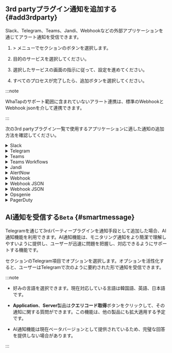 ## 3rd partyプラグイン通知を追加する {#add3rdparty}

Slack、Telegram、Teams、Jandi、Webhookなどの外部アプリケーションを通じてアラート通知を受信できます。

1. <Cmdname sid="event_statistic" className="uitext" /> &gt; <Cmdname sid="eventNoti" className="uitext" />メニューで<Cmdname sid="3rd_party_plugin" className="uitext" />セクションの<Cmdname sid="adding" className="uitext" />ボタンを選択します。

2. 目的のサービスを選択してください。

   <ImgLang img='set-event-3rd-party-plugin.png' desc='3rd partyプラグイン追加' />

3. 選択したサービスの画面の指示に従って、設定を進めてください。

4. すべてのプロセスが完了したら、追加ボタンを選択してください。

:::note

WhaTapのサポート範囲に含まれていないアラート連携は、標準のWebhookとWebhook jsonを介して連携できます。

:::

次の3rd partyプラグイン一覧で使用するアプリケーションに適した通知の追加方法を確認してください。

<details>

<summary>Slack</summary>

画面の下に<Cmdname sid="add_to_slack" className="uitext" />ボタンをクリックすると、Slackのチームおよびチャンネルに**WhaTapNotiBot**を登録できます。

<ImgLang img='3rdparty/set-event-3rd-party-plugin-add-slack.png' desc='Slack' />

</details>

<details>

<summary>Telegram</summary>

1. **Telegram**から**@WhaTapApmNotiBot**を検索します。

   <ImgLang img='3rdparty/set-event-3rd-party-plugin-add-telegram.png' desc='Telegram' />

2. アラート通知を受信するプロジェクトのアクセスキーをチャット画面に入力します。

   <ImgLang img='3rdparty/set-event-3rd-party-plugin-add-telegram-license.png' desc='Telegram' />

:::note

以下は、使用可能なコマンドの一覧です。

- `/help`: コマンド一覧を表示する

- `/license`: 通知を受けるプロジェクトのアクセスキーを入力

- `/remove`: 通知を受けないプロジェクトコードを入力

- `/list`: 現在通知を受けているプロジェクトコードを表示する

:::

</details>

<details>

<summary>Teams</summary>

1. 通知を受けるチャンネルの**コネクター**設定へ移動します。

   <ImgLang img="3rdparty/management_event_new_teams_step_01.png" className="width-200" desc="Teams" />

2. **Webhook**を追加し、**構成**ボタンをクリックして次のステップへ進みます。

   <ImgLang img="3rdparty/management_event_new_teams_step_02.png" className="width-600" desc="Teams" />

3. Webhook名を入力し、**作成**ボタンをクリックします。

   <ImgLang img="3rdparty/management_event_new_teams_step_03.png" className="width-600" desc="Teams" />

4. 作成されたWebhhok URLをコピーします。

   <ImgLang img="3rdparty/management_event_new_teams_step_04.png" className="width-600" desc="Teams" />

5. WhaTapモニタリングサービスの<Cmdname sid="TTL06656" className="uitext" />画面に戻って<UI>Channel Name</UI>と<UI>Webhook URL</UI>項目を入力します。

   <ImgLang img="3rdparty/set-event-3rd-party-plugin-add-teams.png" className="width-600" desc="登録" />

6. <Cmdname sid="BTN06673" className="uitext" />ボタンを選択します。

</details>

<details>

<summary>Teams Workflows</summary>

ワークフローを使用するには、**Microsoft Teams**にアクセスできるアカウントと、ビジネスプランのサブスクリプションが必要です。

1. **チーム**メニューで詳細(...) ボタンを選択した後、**チャンネル追加**をクリックします。

   <ImgLang img="3rdparty/teams_workflows_step_01.png" desc="Teams Workflows" />

2. チャンネル名と説明を入力し、チャンネルタイプを**標準**を選択します。

   <ImgLang img="3rdparty/teams_workflows_step_02.png" desc="Teams Workflows" />

   :::note

   チャンネルタイプを**共有**で選択すると、ワークフローを使用できず、**非公開**を選択すると、ワークフローを追加できますが、通知を受信できません。

   :::

3. 生成したチャンネルで詳細を見る(...) ボタンを選択した後、**ワークフロー**をクリックします。

   <ImgLang img="3rdparty/teams_workflows_step_03.png" desc="Teams Workflows" />

4. **ワークフロー**ダイアログボックスの**ワークフロー**の一覧で**ウェブフックのリクエストが受信されたら、チャンネルに掲示**を選択した後、**追加ワークフロー**をクリックします。

   <ImgLang img="3rdparty/teams_workflows_step_04.png" desc="Teams Workflows" />

5. 名前と接続状態を確認した後、**次**ボタンをクリックします。

   <ImgLang img="3rdparty/teams_workflows_step_05.png" desc="Teams Workflows" />

6. 詳細情報をご確認の上、**ワークフロー追加**ボタンをクリックします。

   <ImgLang img="3rdparty/teams_workflows_step_06.png" desc="Teams Workflows" />

7. ワークフローの追加を完了しました。**生成されたアドレス**をコピーします。

   <ImgLang img="3rdparty/teams_workflows_step_07.png" desc="Teams Workflows" />

8. WhaTapモニタリングサービスの<Cmdname sid="TTL06656" className="uitext" />画面に戻って<UI>Channel Name</UI>と<UI>Webhook URL</UI>項目を入力します。

   <ImgLang img="3rdparty/set-event-3rd-party-plugin-add-teams.png" className="width-600" desc="登録" />

9. <Cmdname sid="BTN06673" className="uitext" />ボタンを選択します。

</details>

<details>

<summary>Jandi</summary>

1. アラート通知を受信するトピック、またはチャットから**Jandi Connect**設定へ移動します。

2. **コネクト一覧**で<b>Webhook受信(Incoming Webhook)</b>項目で**追加**ボタンを選択します。

   <ImgLang img="3rdparty/management_event_jandi_step_01.png" desc="Jandi" />

3. **連携**タブで**連携追加**ボタンを選択します。

4. **Webhook URL登録**項目にWebhook URLをコピーします。

   <ImgLang img="3rdparty/management_event_jandi_step_02.png" desc="Jandi" />

5. WhaTapモニタリングサービスの<Cmdname sid="TTL06656" className="uitext" />画面に戻って<UI>Channel Name</UI>と<UI>Webhook URL</UI>項目を入力します。

   <ImgLang img="3rdparty/set-event-3rd-party-plugin-add-teams.png" className="width-600" desc="登録" />

6. <Cmdname sid="BTN06673" className="uitext" />ボタンを選択します。

</details>

<details>

<summary>AlertNow</summary>

1. **AlerNow**サービスに接続してから**インテグレーション**メニューへ移動します。

   <ImgLang img="3rdparty/management_event_alertnow_step_01.png" desc="AlertNow" className="width-200" />

2. **インテグレーション**メニューの**インテグレーションの作成**ボタンを選択します。

   <ImgLang img="3rdparty/management_event_alertnow_step_02.png" desc="AlertNow" className="width-600" />

3. インテグレーションタイプから**WhaTap**を選択します。

   ![AlerNow](/img/3rdparty/management_event_alertnow_step_03.png)

4. **インテグレーション**画面で統合名と命名規則を設定します。

   <ImgLang img="3rdparty/management_event_alertnow_step_04.png" desc="AlertNow" className="width-600" />

5. **確認**ボタンを選択するとインテグレーションが作成されます。

6. 作成されたインテグレーションの一覧を確認し、該当のインテグレーション項目を選択します。

   <ImgLang img="3rdparty/management_event_alertnow_step_05.png" desc="AlertNow" className="width-600" />

7. 詳細画面で**URL**項目の右側に、コピーするボタンを選択してURLをコピーします。

   <ImgLang img="3rdparty/management_event_alertnow_step_06.png" desc="AlertNow" className="width-600" />

8. WhaTapモニタリングサービスの<Cmdname sid="TTL06656" className="uitext" />画面に戻って<UI>Channel Name</UI>と<UI>Webhook URL</UI>項目を入力します。

   <ImgLang img="3rdparty/set-event-3rd-party-plugin-add-teams.png" className="width-600" desc="登録" />

9. <Cmdname sid="BTN06673" className="uitext" />ボタンを選択します。

</details>

<details>

<summary>Webhook</summary>

1. 通知を受けるWebhookを登録します。登録したURLに、POST Methodで通知の`title`、`text`が転送されます。

   ![Webhook](/img/3rdparty/set-event-3rd-party-plugin-add-webhook.png)

2. <UI>Webhook Name</UI>と<UI>Webhook URL</UI>項目を入力します。

   <ImgLang img="3rdparty/set-event-3rd-party-plugin-add-webhook-options.png" className="width-600" desc="登録" />

3. <Cmdname sid="BTN06673" className="uitext" />ボタンを選択します。

</details>

<Xclude product="server">

<details>

<summary>Webhook JSON</summary>

1. 通知を受けるWebhookを登録します。登録したURLに、POST Methodで通知データがJSONで転送されます。

   ```json
   {
       "pcode": 1234,
       "projectName": "Sample project",
       "time": 1577840400000,
       "oid": 1234567890,
       "oname": "WAS-01", // Optional
       "title": "Alert Title",
       "message": "Sample warning message",
       "level": "Warning",
       "status": "on",
       "metricName": "cpu", // Optional
       "metricValue": "99.99", // Optional
       "metricThreshold": "90", // Optional
       "uuid": "ba5db108b788475c95195***********",
       "okind": "WAS-okind-01", // Optional
       "onode": "WAS-onode-01", // Optional
   }
   ```

2. <UI>Webhook Name</UI>と<UI>Webhook URL</UI>項目を入力します。

   <ImgLang img="3rdparty/set-event-3rd-party-plugin-add-webhook-json-options.png" className="width-600" desc="登録" />

3. <Cmdname sid="BTN06673" className="uitext" />ボタンを選択します。

:::note

- イベント状態(`status`)はイベント発生(`on`)、イベントの解消(`off`)で区分できます。

- `level`は`None`、`Info`、`Warning`、`Critical`のいずれかに分類されます。

- Header値を追加するには<Cmdname sid="TTL06674" className="uitext" />を選択します。

:::

</details>

</Xclude>

<InDoc product="server">

<details>

<summary>Webhook JSON</summary>

1. 通知を受けるWebhookを登録します。登録したURLに、POST Methodで通知データがJSONで転送されます。

   ```json
   {
       "pcode": 1234,
       "projectName": "Sample project",
       "time": 1577840400000,
       "oid": 1234567890,
       "oname": "WAS-01", // Optional
       "title": "Alert Title",
       "message": "Sample warning message",
       "level": "Warning",
       "status": "on",
       "metricName": "cpu", // Optional
       "metricValue": "99.99", // Optional
       "metricThreshold": "90", // Optional
       "uuid": "ba5db108b788475c95195***********",
       "okind": "WAS-okind-01", // Optional
       "onode": "WAS-onode-01", // Optional
       "serverAlertPolicyName": "Memory Alert" // Optional
   }
   ```

2. <UI>Webhook Name</UI>と<UI>Webhook URL</UI>項目を入力します。

   <ImgLang img="3rdparty/set-event-3rd-party-plugin-add-webhook-json-options.png" className="width-600" desc="登録" />

3. <Cmdname sid="BTN06673" className="uitext" />ボタンを選択します。

:::note

- イベント状態(`status`)はイベント発生(`on`)、イベントの解消(`off`)で区分できます。

- `level`は`None`、`Info`、`Warning`、`Critical`のいずれかに分類されます。

- Header値を追加するには<Cmdname sid="TTL06674" className="uitext" />を選択します。

:::

</details>

</InDoc>

<details>

<summary>Opsgenie</summary>

1. **Teams**メニューで通知を受信するチームを選択してから、**Integrations**メニューをクリックします。

   ![Opsgenie](/img/3rdparty/management_event_opsgenie_step_01.png)

2. **Add Integration**ボタンを選択します。

   ![Opsgenie](/img/3rdparty/management_event_opsgenie_step_02.png)

3. Integration一覧で'API'を検索し、選択します。

   ![Opsgenie](/img/3rdparty/management_event_opsgenie_step_03.png)

4. API名およびTeamを割り当てて各権限を設定します。

   ![Opsgenie](/img/3rdparty/management_event_opsgenie_step_04.png)

5. **Save Integration**ボタンを選択します。

6. WhaTapモニタリングサービスの<Cmdname sid="TTL06656" className="uitext" />画面に戻って<UI>Name</UI>と<UI>API Key</UI>項目を入力します。

   <ImgLang img="3rdparty/set-event-3rd-party-plugin-add-opsgenie-options.png" className="width-600" desc="登録" />

7. <Cmdname sid="BTN06673" className="uitext" />ボタンを選択します。

</details>

<details>

<summary>PagerDuty</summary>

1. [PagerDuty](https://www.pagerduty.com/)アカウントに登録してログインしたことを確認します。

2. PagerDutyで**Services** &gt; **Service Directory**メニューに入って**New Service**ボタンを選択します。

   ![PagerDuty](https://preview.whatap.io/assets/assets/image/management_event_pagerduty_step_01.jpg)

3. Service情報を入力の上、**Next**ボタンを選択します。

   ![PagerDuty](https://preview.whatap.io/assets/assets/image/management_event_pagerduty_step_02.jpg)

4. Escalation Policyを設定して**Next**ボタンを選択します。

   ![PagerDuty](https://preview.whatap.io/assets/assets/image/management_event_pagerduty_step_03.jpg)

5. **Alert Grouping**と**Transient Alerts**項目を設定して**Next**ボタンを選択します。

   ![PagerDuty](https://preview.whatap.io/assets/assets/image/management_event_pagerduty_step_04.jpg)

6. **Integrations**で**Event API V2**を選択して**Create Service**ボタンをクリックします。

   ![PagerDuty](https://preview.whatap.io/assets/assets/image/management_event_pagerduty_step_05.jpg)

7. 生成したService画面で、**Integration Name**と**Integration Key**値をコピーします。

   ![PagerDuty](https://preview.whatap.io/assets/assets/image/management_event_pagerduty_step_06.jpg)

8. WhaTapモニタリングサービスの<Cmdname sid="TTL06656" className="uitext" />画面に戻って<UI>Integration Name</UI>と<UI>Integration Key</UI>項目を入力します。

   <ImgLang img="3rdparty/set-event-3rd-party-plugin-add-pagerduty-options.png" className="width-600" desc="Register" />

:::note

メッセージを受信できなかったり、プラグインが登録されていない場合は、**Integration Name**または**Integration Key**値が正しいか確認します。

:::

</details>

## AI通知を受信する<code className="Beta">Beta</code> {#smartmessage}

Telegramを通じて3rdパーティープラグインを通知手段として追加した場合、AI通知機能を利用できます。AI通知機能は、モニタリング通知をより簡潔で理解しやすいように提供し、ユーザーが迅速に問題を把握し、対応できるようにサポートする機能です。

<ImgLang img="telegram-set-smart-ai-message.png" desc="AI通知の受信" />

<Cmdname sid="3rd_party_plugin" className="uitext" />セクションのTelegram項目で<Cmdname sid="ITM08845" className="uitext" />オプションを選択します。<Cmdname sid="ITM08845" className="uitext" />オプションを活性化すると、ユーザーはTelegramで次のように要約された形で通知を受信できます。

<ImgLang img="telegram-smart-ai-message.png" desc="メッセージ" />

:::note

- 好みの言語を選択できます。現在対応している言語は韓国語、英語、日本語です。

- **Application**、**Server**製品は**クエリコード取得**ボタンをクリックして、その通知に関する質問ができます。この機能は、他の製品にも拡大適用する予定です。

- AI通知機能は現在ベータバージョンとして提供されているため、完璧な回答を提供しない場合があります。

:::
